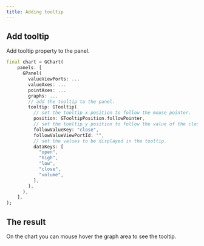 ```yaml
---
title: Adding tooltip 
---
```




## Add tooltip
Add tooltip property to the panel.

```dart
final chart = GChart(
    panels: [
      GPanel(
        valueViewPorts: ...
        valueAxes: ...
        pointAxes: ...
        graphs: ...
        // add the tooltip to the panel.
        tooltip: GTooltip(
          // set the tooltip x position to follow the mouse pointer.
          position: GTooltipPosition.followPointer,
          // set the tooltip y position to follow the value of the close price.
          followValueKey: "close",
          followValueViewPortId: "",
          // set the values to be displayed in the tooltip.
          dataKeys: [
            "open",
            "high",
            "low",
            "close",
            "volume",
          ],
        ),
      ),
    ],
);

```

## The result
<EmbedChart name="30_tooltip"/>

On the chart you can mouse hover the graph area to see the tooltip.